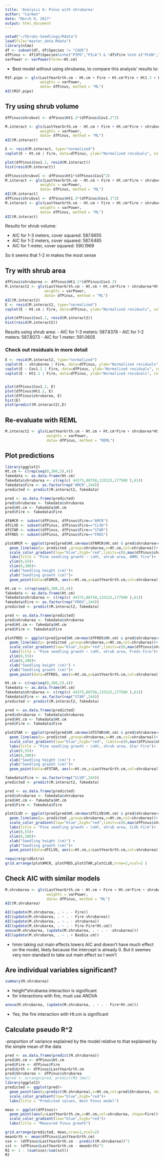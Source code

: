 ```yaml
---
title: 'Analysis 6: Pinus with shrubarea'
author: "Carmen"
date: "March 9, 2017"
output: html_document
---
```

```r
setwd("~/Shrubs-Seedlings/Rdata")
load(file="master_data.Rdata")
library(nlme)
df <- subset(df, df$Species != "CADE")
dfPinus <- df[df$Species%in%c("PIPO","PILA") & !df$Fire %in% c("PLKN","WRTS"),]
varPower <- varPower(form=~Ht.cm)
```

- Best model without using shrubarea, to compare this analysis' results to:
```r
M1F.pipo <- gls(LastYearGrth.cm ~ Ht.cm + Fire + Ht.cm*Fire + Ht1.3 + Ht1.3*Ht.cm,
                weights = varPower,
                data= dfPinus, method = "ML")
AIC(M1F.pipo)

```

## Try using shrub volume

```r
dfPinus$shrubvol <- dfPinus$Ht1.2*(dfPinus$Cov1.2^2)

M.interact <- gls(LastYearGrth.cm ~ Ht.cm + Fire + Ht.cm*Fire + shrubvol*Ht.cm + shrubvol,
                weights = varPower,
                data= dfPinus, method = "ML")
AIC(M.interact)

E <- resid(M.interact, type="normalized")
coplot(E ~ Ht.cm | Fire, data=dfPinus, ylab="Normalized residuals", col=dfPinus$Fire)

plot(dfPinus$Cov1.2, resid(M.interact))
hist(resid(M.interact))

dfPinus$shrubvol <- dfPinus$Ht1*(dfPinus$Cov1^2)
M.interact <- gls(LastYearGrth.cm ~ Ht.cm + Fire + Ht.cm*Fire + shrubvol*Ht.cm + shrubvol,
                weights = varPower,
                data= dfPinus, method = "ML")
AIC(M.interact)
dfPinus$shrubvol <- dfPinus$Ht1.3*(dfPinus$Cov1.3^2)
M.interact <- gls(LastYearGrth.cm ~ Ht.cm + Fire + Ht.cm*Fire + shrubvol*Ht.cm + shrubvol,
                weights = varPower,
                data= dfPinus, method = "ML")
AIC(M.interact)
```

Results for shrub volume:

- AIC for 1-3 meters, cover squared: 587.6655
- AIC for 1-2 meters, cover squared: 587.6485
- AIC for 1 meter, cover squared: 590.1969

So it seems that 1-2 m makes the most sense

## Try with shrub area

```r
dfPinus$shrubarea <- dfPinus$Ht1.2*(dfPinus$Cov1.2)
M.interact2 <- gls(LastYearGrth.cm ~ Ht.cm + Ht.cm*Fire + shrubarea*Ht.cm+shrubarea+Fire,
                  weights = varPower,
                  data= dfPinus, method = "ML")
AIC(M.interact2)
E <- resid(M.interact2, type="normalized")
coplot(E ~ Ht.cm | Fire, data=dfPinus, ylab="Normalized residuals", col=dfPinus$Fire)

plot(dfPinus$Cov1.2, resid(M.interact2))
hist(resid(M.interact2))

```

Results using shrub area:
- AIC for 1-3 meters: 587.8378
- AIC for 1-2 meters: 587.8073
- AIC for 1 meter:  591.0605

### Check out residuals in more detail
```r
E <- resid(M.interact2, type="normalized")
coplot(E ~ shrubarea | Fire, data=dfPinus, ylab="Normalized residuals", col=dfPinus$Fire)
coplot(E ~ Cov1.2 | Fire, data=dfPinus, ylab="Normalized residuals", col=dfPinus$Fire)
coplot(E ~ Ht1.2 | Fire, data=dfPinus, ylab="Normalized residuals", col=dfPinus$Fire)


plot(dfPinus$Cov1.2, E)
plot(dfPinus$Ht1.2, E)
plot(dfPinus$shrubarea, E)
hist(E)
plot(predict(M.interact2),E)
```

## Re-evaluate with REML
```r
M.interact2 <- gls(LastYearGrth.cm ~ Ht.cm + Ht.cm*Fire + shrubarea*Ht.cm +shrubarea+Fire,
                   weights = varPower,
                   data= dfPinus, method = "REML")
```

## Plot predictions

```r
library(ggplot2)
Ht.cm <- c(rep(seq(0,300,5),4))
fakedata <- as.data.frame(Ht.cm)
fakedata$shrubarea <- c(rep(c( 44375,88750,133125,177500 ),61))
fakedata$Fire <- as.factor(rep("AMCR",244))
predicted <- predict(M.interact2, fakedata)

pred <- as.data.frame(predicted)
pred$shrubarea <- fakedata$shrubarea
pred$Ht.cm <- fakedata$Ht.cm
pred$Fire <- fakedata$Fire

dfAMCR <- subset(dfPinus, dfPinus$Fire=="AMCR")
dfCLVD <- subset(dfPinus, dfPinus$Fire=="CLVD")
dfSTAR <- subset(dfPinus, dfPinus$Fire=="STAR")
dfFRDS <- subset(dfPinus, dfPinus$Fire=="FRDS")

plotAMCR <- ggplot(pred[pred$Ht.cm<max(dfAMCR$Ht.cm) & pred$shrubarea<=max(dfAMCR$shrubarea) & pred$shrubarea>=min(dfAMCR$shrubarea),])+
  geom_line(aes(y= predicted ,group=shrubarea,x=Ht.cm,col=shrubarea))+
  scale_color_gradient(low="blue",high="red",limits=c(0,max(dfPinus$shrubarea)))+
  labs(title = "Pine seedling growth ~ \nHt, shrub area, AMRC fire")+
  ylim(0,55)+
  xlim(0,300)+
  xlab("Seedling height (cm)")+
  ylab("Seedling growth (cm)")+
  geom_point(data=dfAMCR, aes(x=Ht.cm,y=LastYearGrth.cm,col=shrubarea))

Ht.cm <- c(rep(seq(0,300,5),4))
fakedata <- as.data.frame(Ht.cm)
fakedata$shrubarea <- c(rep(c( 44375,88750,133125,177500 ),61))
fakedata$Fire <- as.factor(rep("FRDS",244))
predicted <- predict(M.interact2, fakedata)

pred <- as.data.frame(predicted)
pred$shrubarea <- fakedata$shrubarea
pred$Ht.cm <- fakedata$Ht.cm
pred$Fire <- fakedata$Fire

plotFRDS <- ggplot(pred[pred$Ht.cm<max(dfFRDS$Ht.cm) & pred$shrubarea<=max(dfFRDS$shrubarea) & pred$shrubarea>=min(dfFRDS$shrubarea),])+
  geom_line(aes(y= predicted ,group=shrubarea,x=Ht.cm,col=shrubarea))+
  scale_color_gradient(low="blue",high="red",limits=c(0,max(dfPinus$shrubarea)))+
  labs(title = "Pine seedling growth ~ \nHt, shrub area, Freds Fire")+
  ylim(0,55)+
  xlim(0,300)+
  xlab("Seedling height (cm)") +
  ylab("Seedling growth (cm)")+
  geom_point(data=dfFRDS, aes(x=Ht.cm,y=LastYearGrth.cm,col=shrubarea))

Ht.cm <- c(rep(seq(0,300,5),4))
fakedata <- as.data.frame(Ht.cm)
fakedata$shrubarea <- c(rep(c( 44375,88750,133125,177500 ),61))
fakedata$Fire <- as.factor(rep("STAR",244))
predicted <- predict(M.interact2, fakedata)

pred <- as.data.frame(predicted)
pred$shrubarea <- fakedata$shrubarea
pred$Ht.cm <- fakedata$Ht.cm
pred$Fire <- fakedata$Fire

plotSTAR <- ggplot(pred[pred$Ht.cm<max(dfSTAR$Ht.cm) & pred$shrubarea<=max(dfSTAR$shrubarea) & pred$shrubarea>=min(dfSTAR$shrubarea),])+
  geom_line(aes(y= predicted ,group=shrubarea,x=Ht.cm,col=shrubarea))+
  scale_color_gradient(low="blue",high="red", limits=c(0,max(dfPinus$shrubarea)))+
  labs(title = "Pine seedling growth ~ \nHt, shrub area, Star Fire")+
  ylim(0,55)+
  xlim(0,300)+
  xlab("Seedling height (cm)") +
  ylab("Seedling growth (cm)")+
  geom_point(data=dfSTAR, aes(x=Ht.cm,y=LastYearGrth.cm,col=shrubarea))

fakedata$Fire <- as.factor(rep("CLVD",244))
predicted <- predict(M.interact2, fakedata)

pred <- as.data.frame(predicted)
pred$shrubarea <- fakedata$shrubarea
pred$Ht.cm <- fakedata$Ht.cm
pred$Fire <- fakedata$Fire

plotCLVD <- ggplot(pred[pred$Ht.cm<max(dfCLVD$Ht.cm) & pred$shrubarea<=max(dfCLVD$shrubarea) & pred$shrubarea>=min(dfCLVD$shrubarea),])+
  geom_line(aes(y= predicted ,group=shrubarea,x=Ht.cm,col=shrubarea))+
  scale_color_gradient(low="blue",high="red",limits=c(0,max(dfPinus$shrubarea)))+
  labs(title = "Pine seedling growth ~ \nHt, shrub area, CLVD Fire")+
  ylim(0,55)+
  xlim(0,300)+
  xlab("Seedling height (cm)") +
  ylab("Seedling growth (cm)")+
  geom_point(data=dfCLVD, aes(x=Ht.cm,y=LastYearGrth.cm,col=shrubarea))

require(gridExtra)
grid.arrange(plotAMCR, plotFRDS,plotSTAR,plotCLVD,nrow=2,ncol=2 )

```

## Check AIC with similar models

```r

M.shrubarea <- gls(LastYearGrth.cm ~ Ht.cm + Fire + Ht.cm*Fire + shrubarea*Ht.cm + shrubarea,
                   weights = varPower,
                   data= dfPinus, method = "ML")
AIC(M.shrubarea)

AIC(update(M.shrubarea, . ~ . - Fire))
AIC(update(M.shrubarea, . ~ . - Fire-shrubarea))
AIC(update(M.shrubarea, . ~ . - shrubarea))
AIC(update(M.shrubarea, . ~ . - Fire-Fire*Ht.cm))
anova(M.shrubarea, (update(M.shrubarea, . ~ . - -shrubarea)))
AIC(update(M.shrubarea, . ~ . + BasDia.cm))
```

- hmm taking out main effects lowers AIC and doesn't have much effect on the model, likely because the intercept is already 0. But it seemes very non-standard to take out main effect so I won't 

## Are individual variables significant?

```r
summary(M.shrubarea)
```

- height*shrubarea interaction is significant
- for interactions with fire, must use ANOVA

```r
anova(M.shrubarea, (update(M.shrubarea, . ~ . - Fire*Ht.cm)))
```

- Yes, the fire interaction with Ht.cm is significant

## Calculate pseudo R^2

-proportion of variance explained by the model relative to
that explained by the simple mean of the data

```r
pred <- as.data.frame(predict(M.shrubarea))
pred$Ht.cm <- dfPinus$Ht.cm
pred$Fire <- dfPinus$Fire
pred$Grth <- dfPinus$LastYearGrth.cm
pred$Shrubarea <- dfPinus$shrubarea
#pred <- arrange(pred, predict(M3.lme))
library(ggplot2)
predicted <- ggplot(pred)+
  geom_point(aes(y=predict(M.shrubarea),x=Ht.cm,col=pred$Shrubarea, shape=pred$Fire))+
  scale_color_gradient(low="blue",high="red")+
  labs(title = "Predicted values, Best Pinus model")

meas <- ggplot(dfPinus)+
  geom_point(aes(y=LastYearGrth.cm,x=Ht.cm,col=shrubarea, shape=Fire))+
  scale_color_gradient(low="blue",high="red")+
  labs(title = "Measured Pinus growth")

grid.arrange(predicted, meas,nrow=1,ncol=2)
meanGrth <- mean(dfPinus$LastYearGrth.cm)
sse <- (dfPinus$LastYearGrth.cm - predict(M.shrubarea))^2
sst <- (dfPinus$LastYearGrth.cm - meanGrth)^2
R2 <- 1 - (sum(sse)/sum(sst))
R2
```

